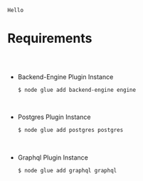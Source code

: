`Hello`

# Requirements

##

<br />

- Backend-Engine Plugin Instance
  ```bash
  $ node glue add backend-engine engine
  ```

<br />

- Postgres Plugin Instance
  ```bash
  $ node glue add postgres postgres
  ```

<br />

- Graphql Plugin Instance
  ```bash
  $ node glue add graphql graphql
  ```
